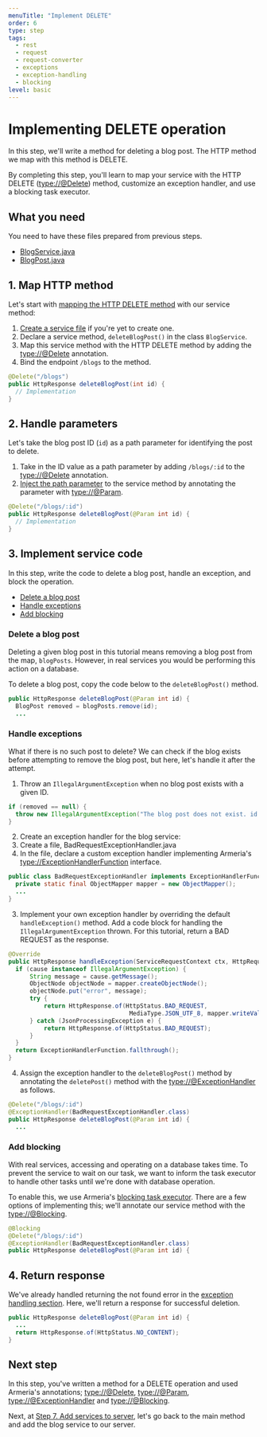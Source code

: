 ```yaml
---
menuTitle: "Implement DELETE"
order: 6
type: step
tags:
  - rest
  - request
  - request-converter
  - exceptions
  - exception-handling
  - blocking
level: basic
---
```


# Implementing DELETE operation

In this step, we'll write a method for deleting a blog post. The HTTP method we map with this method is DELETE.

<TutorialSteps current={6} />

By completing this step, you'll learn to map your service with the HTTP DELETE (<type://@Delete>) method, customize an exception handler, and use a blocking task executor.

## What you need

You need to have these files prepared from previous steps.

- [BlogService.java](/tutorials/tutorial-blog-rest-step3#0-create-a-service-file)
- [BlogPost.java](/tutorials/tutorial-blog-rest-step2)

## 1. Map HTTP method

Let's start with [mapping the HTTP DELETE method](/docs/server-annotated-service#mapping-http-service-methods) with our service method:

1. [Create a service file](/tutorials/tutorial-blog-rest-step3#0-create-a-service-file) if you're yet to create one.
2. Declare a service method, `deleteBlogPost()` in the class `BlogService`.
3. Map this service method with the HTTP DELETE method by adding the <type://@Delete> annotation.
4. Bind the endpoint `/blogs` to the method.

```java filename=BlogService.java highlight=1
@Delete("/blogs")
public HttpResponse deleteBlogPost(int id) {
  // Implementation
}
```

## 2. Handle parameters

Let's take the blog post ID (`id`) as a path parameter for identifying the post to delete.

1. Take in the ID value as a path parameter by adding `/blogs/:id` to the <type://@Delete> annotation.
2. [Inject the path parameter](/docs/server-annotated-service#parameter-injection) to the service method by annotating the parameter with <type://@Param>.
  ```java filename=BlogService.java
  @Delete("/blogs/:id")
  public HttpResponse deleteBlogPost(@Param int id) {
    // Implementation
  }
  ```

## 3. Implement service code

In this step, write the code to delete a blog post, handle an exception, and block the operation.

- [Delete a blog post](#delete-a-blog-post)
- [Handle exceptions](#handle-exceptions)
- [Add blocking](#add-blocking)

### Delete a blog post

Deleting a given blog post in this tutorial means removing a blog post from the map, `blogPosts`. However, in real services you would be performing this action on a database.

To delete a blog post, copy the code below to the `deleteBlogPost()` method.

```java filename=BlogService.Java highlight=2
public HttpResponse deleteBlogPost(@Param int id) {
  BlogPost removed = blogPosts.remove(id);
  ...
```

### Handle exceptions

What if there is no such post to delete? We can check if the blog exists before attempting to remove the blog post, but here, let's handle it after the attempt.

1. Throw an `IllegalArgumentException` when no blog post exists with a given ID.
  ```java filename=BlogService.java
  if (removed == null) {
    throw new IllegalArgumentException("The blog post does not exist. id: " + id);
  }
  ```
2. Create an exception handler for the blog service:
  1. Create a file, BadRequestExceptionHandler.java
  2. In the file, declare a custom exception handler implementing Armeria's <type://ExceptionHandlerFunction> interface.
  ```java filename=BadRequestExceptionHandler.java
  public class BadRequestExceptionHandler implements ExceptionHandlerFunction {
    private static final ObjectMapper mapper = new ObjectMapper();
    ...
  }
  ```
3. Implement your own exception handler by overriding the default `handleException()` method. Add a code block for handling the `IllegalArgumentException` thrown. For this tutorial, return a BAD REQUEST as the response.
  ```java filename=BadRequesExceptionHandler.java highlight=3,9,10,12,14
  @Override
  public HttpResponse handleException(ServiceRequestContext ctx, HttpRequest req, Throwable cause) {
    if (cause instanceof IllegalArgumentException) {
        String message = cause.getMessage();
        ObjectNode objectNode = mapper.createObjectNode();
        objectNode.put("error", message);
        try {
            return HttpResponse.of(HttpStatus.BAD_REQUEST,
                                    MediaType.JSON_UTF_8, mapper.writeValueAsString(objectNode));
        } catch (JsonProcessingException e) {
            return HttpResponse.of(HttpStatus.BAD_REQUEST);
        }
    }
    return ExceptionHandlerFunction.fallthrough();
  }
  ```
4. Assign the exception handler to the `deleteBlogPost()` method by annotating the `deletePost()` method with the <type://@ExceptionHandler> as follows.
  ```java filename=BlogService.java highlight=1
  @Delete("/blogs/:id")
  @ExceptionHandler(BadRequestExceptionHandler.class)
  public HttpResponse deleteBlogPost(@Param int id) {
    ...
  ```

### Add blocking

With real services, accessing and operating on a database takes time. To prevent the service to wait on our task, we want to inform the task executor to handle other tasks until we're done with database operation.

To enable this, we use Armeria's [blocking task executor](/docs/server-annotated-service#specifying-a-blocking-task-executor). There are a few options of implementing this; we'll annotate our service method with the <type://@Blocking>.

```java filename=BlogService.java highlight=1
@Blocking
@Delete("/blogs/:id")
@ExceptionHandler(BadRequestExceptionHandler.class)
public HttpResponse deleteBlogPost(@Param int id) {
```

## 4. Return response

We've already handled returning the not found error in the [exception handling section](#handle-exception). Here, we'll return a response for successful deletion.

```java filename=BlogService.java
public HttpResponse deleteBlogPost(@Param int id) {
  ...
  return HttpResponse.of(HttpStatus.NO_CONTENT);
}
```

## Next step

In this step, you've written a method for a DELETE operation and used Armeria's annotations; <type://@Delete>, <type://@Param>, <type://@ExceptionHandler> and <type://@Blocking>.

Next, at [Step 7. Add services to server](/tutorials/tutorial-blog-rest-step7), let's go back to the main method and add the blog service to our server.

<TutorialSteps current={6} />
